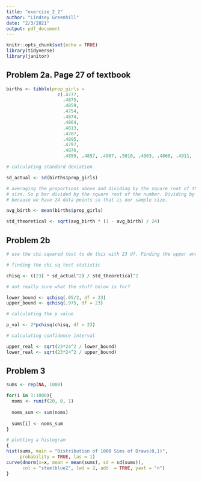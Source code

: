 ```yaml
---
title: "exercise_2_2"
author: "Lindsey Greenhill"
date: "2/3/2021"
output: pdf_document
---
```


```r
knitr::opts_chunk$set(echo = TRUE)
library(tidyverse)
library(janitor)
```

## Problem 2a. Page 27 of textbook

```r
births <- tibble(prop_girls = 
                   c(.4777,
                     .4875,
                     .4859,
                     .4754,
                     .4874,
                     .4864,
                     .4813,
                     .4787,
                     .4895,
                     .4797,
                     .4876,
                     .4859, .4857, .4907, .5010, .4903, .4860, .4911, .4871, .4725, .4822, .4870, .4823, .4973))

```


```r

# calculating standard deviation

sd_actual <- sd(births$prop_girls)

# averaging the proportions above and dividing by the square root of the sample
# size. So p bar divided by the square root of the number. Dividing by 24
# because we have 24 data points so that is our sample size.

avg_birth <- mean(births$prop_girls)

std_theoretical <- sqrt(avg_birth * (1 - avg_birth) / 24)
```

## Problem 2b

```r
# use the chi-squared test to do this with 23 df. Finding the upper and lower bound and seeing if the chi squared test above is within these bounds. 

# finding the chi sq test statistic 

chisq <- ((23) * sd_actual^2) / std_theoretical^2

# not really sure what the stuff below is for?

lower_bound <- qchisq(.05/2, df = 23)
upper_bound <- qchisq(.975, df = 23)

# calculating the p value 

p_val <- 2*pchisq(chisq, df = 23)

# calculating confidence interval

upper_real <- sqrt(23*24^2 / lower_bound)
lower_real <- sqrt(23*24^2 / upper_bound)

```


## Problem 3

```r

sums <- rep(NA, 1000)

for(i in 1:1000){
  noms <- runif(20, 0, 1)
  
  noms_sum <- sum(noms)
  
  sums[i] <- noms_sum
}

# plotting a histogram
{
hist(sums, main = "Distribution of 1000 Sims of Draws(0,1)",
     probability = TRUE, las = 1)
curve(dnorm(x=x, mean = mean(sums), sd = sd(sums)),
      col = "steelblue2", lwd = 2, add  = TRUE, yaxt = "n")
}

```


